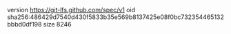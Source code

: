 version https://git-lfs.github.com/spec/v1
oid sha256:486429d7540d430f5833b35e569b8137425e08f0bc732354465132bbbd0df198
size 8246
